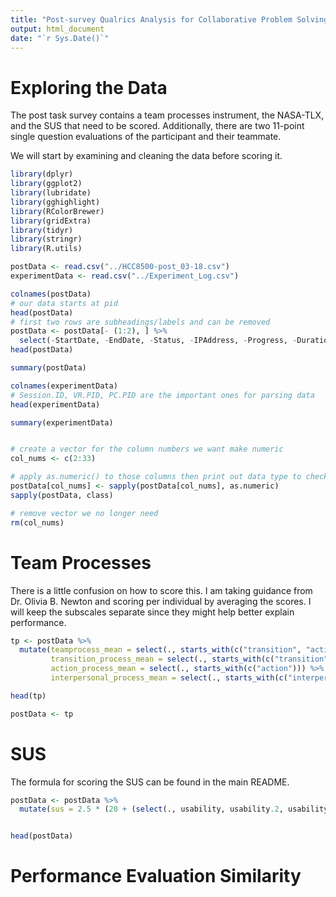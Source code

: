```yaml
---
title: "Post-survey Qualrics Analysis for Collaborative Problem Solving in Asymmetric Virtual Reality"
output: html_document
date: "`r Sys.Date()`"
---
```


# Exploring the Data

The post task survey contains a team processes instrument, the NASA-TLX, and the SUS that need to be scored. Additionally, 
there are two 11-point single question evaluations of the participant and their teammate.

We will start by examining and cleaning the data before scoring it.

```r
library(dplyr)
library(ggplot2)
library(lubridate) 
library(gghighlight)
library(RColorBrewer)
library(gridExtra)
library(tidyr)
library(stringr)
library(R.utils)

```


```r
postData <- read.csv("../HCC8500-post_03-18.csv")
experimentData <- read.csv("../Experiment_Log.csv")

colnames(postData)
# our data starts at pid
head(postData)
# first two rows are subheadings/labels and can be removed
postData <- postData[- (1:2), ] %>%
  select(-StartDate, -EndDate, -Status, -IPAddress, -Progress, -Duration..in.seconds., -Finished, -RecordedDate, -ResponseId, -RecipientLastName, -RecipientFirstName, -RecipientEmail, -ExternalReference, -LocationLatitude, -LocationLongitude, -DistributionChannel, -UserLanguage)
head(postData)

summary(postData)

colnames(experimentData)
# Session.ID, VR.PID, PC.PID are the important ones for parsing data
head(experimentData)

summary(experimentData)


# create a vector for the column numbers we want make numeric
col_nums <- c(2:33)

# apply as.numeric() to those columns then print out data type to check
postData[col_nums] <- sapply(postData[col_nums], as.numeric)
sapply(postData, class)

# remove vector we no longer need
rm(col_nums)
```


# Team Processes

There is a little confusion on how to score this. I am taking guidance from Dr. Olivia B. Newton and scoring per individual by averaging the scores. I will keep the subscales separate since they might help better explain performance.

```r

tp <- postData %>%
  mutate(teamprocess_mean = select(., starts_with(c("transition", "action", "interpersonal"))) %>% rowMeans(),
         transition_process_mean = select(., starts_with(c("transition"))) %>% rowMeans(),
         action_process_mean = select(., starts_with(c("action"))) %>% rowMeans(),
         interpersonal_process_mean = select(., starts_with(c("interpersonal"))) %>% rowMeans())

head(tp)

postData <- tp

```


# SUS

The formula for scoring the SUS can be found in the main README.

```r


postData <- postData %>%
  mutate(sus = 2.5 * (20 + (select(., usability, usability.2, usability.4, usability.6, usability.8 ) %>% rowSums()) - (select(., usability.1, usability.3, usability.5, usability.7, usability.9) %>% rowSums()) ))


head(postData)

```


# Performance Evaluation Similarity